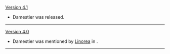 {{Change History/Header}}
[[Version 4.1]]
* Damestier was released.
----
[[Version 4.0]]
* Damestier was mentioned by [[Linorea]] in {{Quest|At Least the Fish Know; Other Duties}}.
----